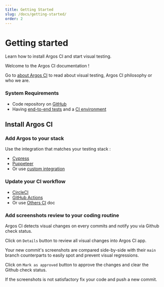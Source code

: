 ```yaml
---
title: Getting Started
slug: /docs/getting-started/
order: 2
---
```



# Getting started

Learn how to install Argos CI and start visual testing.

Welcome to the Argos CI documentation !

Go to [about Argos CI](/docs/about-argos-ci) to read about visual testing, Argos CI philosophy or who we are.

### System Requirements

- Code repository on [GitHub](https://github.com/)
- Having [end-to-end tests](https://kentcdodds.com/blog/static-vs-unit-vs-integration-vs-e2e-tests) and a [CI environment](https://docs.github.com/en/actions/automating-builds-and-tests/about-continuous-integration)

## Install Argos CI

### Add Argos to your stack

Use the integration that matches your testing stack :

- [Cypress](/docs/integrations/cypress)
- [Puppeteer](/docs/integrations/puppeteer)
- Or use [custom integration](/docs/integrations/custom-integration)

### Update your CI workflow

- [CircleCI](/docs/ci-config/circle-ci)
- [GitHub Actions](/docs/ci-config/github-actions)
- Or use [Others CI](/docs/ci-config/others-ci) doc

### Add screenshots review to your coding routine

Argos CI detects visual changes on every commits and notify you via Github check status.

Click on `Details` button to review all visual changes into Argos CI app.

<GithubMergeStatus status="error" mb="40px" maxWidth="500px" />

Your new commit's screenshots are compared side-by-side with their `main` branch counterparts to easily spot and prevent visual regressions.

<ArgosInBrowser approved={false} mb="40px" maxWidth="600px" />

Click on `Mark as approved` button to approve the changes and clear the Github check status.

If the screenshots is not satisfactory fix your code and push a new commit.
